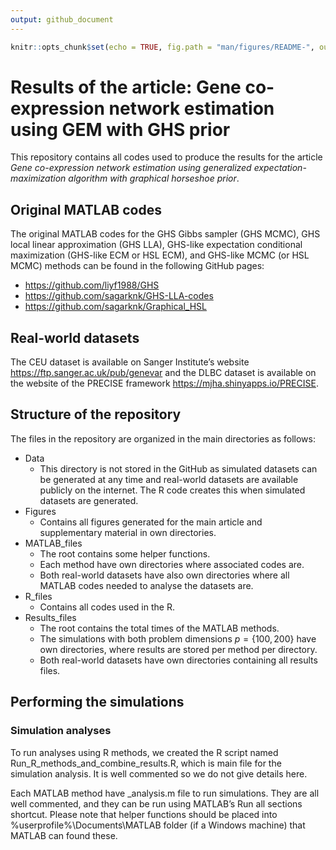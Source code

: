 ```yaml
---
output: github_document
---
```


```r
knitr::opts_chunk$set(echo = TRUE, fig.path = "man/figures/README-", out.width = "100%")
```

# Results of the article: Gene co-expression network estimation using GEM with GHS prior

This repository contains all codes used to produce the results for the article *Gene co-expression network estimation using generalized expectation-maximization algorithm with graphical horseshoe prior*.

## Original MATLAB codes

The original MATLAB codes for the GHS Gibbs sampler (GHS MCMC), GHS local linear approximation (GHS LLA), GHS-like expectation conditional maximization (GHS-like ECM or HSL ECM), and GHS-like MCMC (or HSL MCMC) methods can be found in the following GitHub pages:

-   <https://github.com/liyf1988/GHS>
-   <https://github.com/sagarknk/GHS-LLA-codes>
-   <https://github.com/sagarknk/Graphical_HSL>

## Real-world datasets

The CEU dataset is available on Sanger Institute's website <https://ftp.sanger.ac.uk/pub/genevar> and the DLBC dataset is available on the website of the PRECISE framework <https://mjha.shinyapps.io/PRECISE>.

## Structure of the repository

The files in the repository are organized in the main directories as follows:

-   Data
    -   This directory is not stored in the GitHub as simulated datasets can be generated at any time and real-world datasets are available publicly on the internet. The R code creates this when simulated datasets are generated.
-   Figures
    -   Contains all figures generated for the main article and supplementary material in own directories.
-   MATLAB_files
    -   The root contains some helper functions.
    -   Each method have own directories where associated codes are.
    -   Both real-world datasets have also own directories where all MATLAB codes needed to analyse the datasets are.
-   R_files
    -   Contains all codes used in the R.
-   Results_files
    -   The root contains the total times of the MATLAB methods.
    -   The simulations with both problem dimensions $p = \{100, 200\}$ have own directories, where results are stored per method per directory.
    -   Both real-world datasets have own directories containing all results files.

## Performing the simulations

### Simulation analyses

To run analyses using R methods, we created the R script named Run_R_methods_and_combine_results.R, which is main file for the simulation analysis. It is well commented so we do not give details here.

Each MATLAB method have <method_name>_analysis.m file to run simulations. They are all well commented, and they can be run using MATLAB's Run all sections shortcut. Please note that helper functions should be placed into %userprofile%\\Documents\\MATLAB folder (if a Windows machine) that MATLAB can found these.